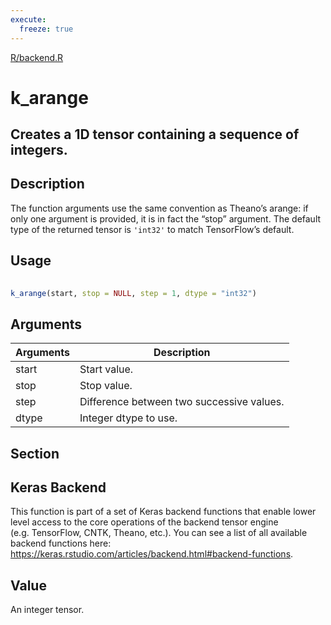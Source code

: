 ```yaml
---
execute:
  freeze: true
---
```


[R/backend.R](https://github.com/rstudio/keras//blob/main/R/backend.R#L98) 

# k_arange

## Creates a 1D tensor containing a sequence of integers.

## Description
 The function arguments use the same convention as Theano's arange: if only one argument is provided, it is in fact the "stop" argument. The default type of the returned tensor is `'int32'` to match TensorFlow's default. 


## Usage
```r
 
k_arange(start, stop = NULL, step = 1, dtype = "int32") 
```

## Arguments
|Arguments|Description|
|---|---|
| start | Start value. |
| stop | Stop value. |
| step | Difference between two successive values. |
| dtype | Integer dtype to use. |


## Section

## Keras Backend

   This function is part of a set of Keras backend functions that enable lower level access to the core operations of the backend tensor engine (e.g. TensorFlow, CNTK, Theano, etc.).  You can see a list of all available backend functions here: [https://keras.rstudio.com/articles/backend.html#backend-functions](https://keras.rstudio.com/articles/backend.html#backend-functions). 

## Value
 An integer tensor. 





